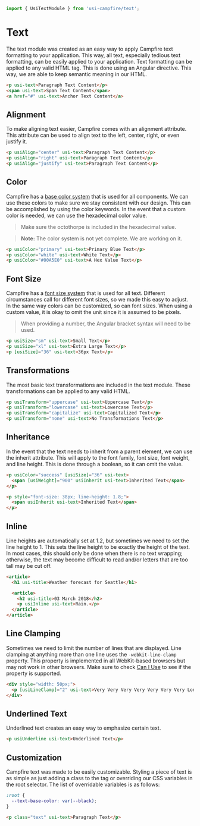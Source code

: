 ```ts
import { UsiTextModule } from 'usi-campfire/text';
```

# Text
The text module was created as an easy way to apply Campfire text formatting to your application. This way, all text, especially tedious text formatting, can
be easily applied to your application. Text formatting can be applied to any valid HTML tag. This is done using an Angular directive. This way, we are able to
keep semantic meaning in our HTML.

```html
<p usi-text>Paragraph Text Content</p>
<span usi-text>Span Text Content</span>
<a href="#" usi-text>Anchor Text Content</a>
```

## Alignment
To make aligning text easier, Campfire comes with an alignment attribute. This attribute can be used to align text to the left, center, right, or even
justify it.

```html
<p usiAlign="center" usi-text>Paragraph Text Content</p>
<p usiAlign="right" usi-text>Paragraph Text Content</p>
<p usiAlign="justify" usi-text>Paragraph Text Content</p>
```

## Color
Campfire has a [base color system](https://ui.wldgrb.com/?path=/story/design-colors--page) that is used for all components. We can use these colors to
make sure we stay consistent with our design. This can be accomplished by using the color keywords. In the event that a custom color is needed, we can use
the hexadecimal color value.

> Make sure the octothorpe is included in the hexadecimal value.

> **Note:** The color system is not yet complete. We are working on it.

```html
<p usiColor="primary" usi-text>Primary Blue Text</p>
<p usiColor="white" usi-text>White Text</p>
<p usiColor="#00A5E0" usi-text>A Hex Value Text</p>
```

## Font Size
Campfire has a [font size system](https://ui.wldgrb.com/?path=/story/design-typography--page) that is used for all text. Different circumstances call for
different font sizes, so we made this easy to adjust. In the same way colors can be customized, so can font sizes. When using a custom value, it is okay to
omit the unit since it is assumed to be pixels.

> When providing a number, the Angular bracket syntax will need to be used.

```html
<p usiSize="sm" usi-text>Small Text</p>
<p usiSize="xl" usi-text>Extra Large Text</p>
<p [usiSize]="36" usi-text>36px Text</p>
```

## Transformations
The most basic text transformations are included in the text module. These transformations can be applied to any valid HTML.

```html
<p usiTransform="uppercase" usi-text>Uppercase Text</p>
<p usiTransform="lowercase" usi-text>Lowercase Text</p>
<p usiTransform="capitalize" usi-text>Capitalized Text</p>
<p usiTransform="none" usi-text>No Transformations Text</p>
```

## Inheritance
In the event that the text needs to inherit from a parent element, we can use the inherit attribute. This will apply to the font family, font size, font
weight, and line height. This is done through a boolean, so it can omit the value.

```html
<p usiColor="success" [usiSize]="36" usi-text>
  <span [usiWeight]="900" usiInherit usi-text>Inherited Text</span>
</p>

<p style="font-size: 38px; line-height: 1.8;">
  <span usiInherit usi-text>Inherited Text</span>
</p>
```

## Inline
Line heights are automatically set at 1.2, but sometimes we need to set the line height to 1. This sets the line height to be exactly the height of the text.
In most cases, this should only be done when there is no text wrapping; otherwise, the text may become difficult to read and/or letters that are too tall may
be cut off.

```html
<article>
  <h1 usi-title>Weather forecast for Seattle</h1>

  <article>
    <h2 usi-title>03 March 2018</h2>
    <p usiInline usi-text>Rain.</p>
  </article>
</article>
```

## Line Clamping
Sometimes we need to limit the number of lines that are displayed. Line clamping at anything more than one line uses the `-webkit-line-clamp` property. This
property is implemented in all WebKit-based browsers but may not work in other browsers. Make sure to check
[Can I Use](https://caniuse.com/mdn-css_properties_-webkit-line-clamp) to see if the property is supported.

```html
<div style="width: 50px;">
  <p [usiLineClamp]="2" usi-text>Very Very Very Very Very Very Very Long Text</p>
</div>
```

## Underlined Text
Underlined text creates an easy way to emphasize certain text.

```html
<p usiUnderline usi-text>Underlined Text</p>
```

## Customization
Campfire text was made to be easily customizable. Styling a piece of text is as simple as just adding a class to the tag or overriding our CSS variables in the
root selector. The list of overridable variables is as follows:

```css
:root {
  --text-base-color: var(--black);
}
```

```html
<p class="text" usi-text>Paragraph Text</p>
```















